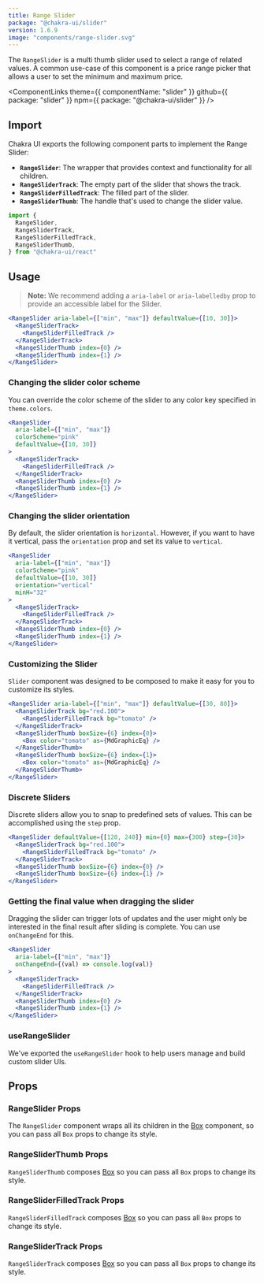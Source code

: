 ```yaml
---
title: Range Slider
package: "@chakra-ui/slider"
version: 1.6.9
image: "components/range-slider.svg"
---
```


The `RangeSlider` is a multi thumb slider used to select a range of related
values. A common use-case of this component is a price range picker that allows
a user to set the minimum and maximum price.

<ComponentLinks
  theme={{ componentName: "slider" }}
  github={{ package: "slider" }}
  npm={{ package: "@chakra-ui/slider" }}
/>

<carbon-ad></carbon-ad>

## Import

Chakra UI exports the following component parts to implement the Range Slider:

- **`RangeSlider`**: The wrapper that provides context and functionality for all
  children.
- **`RangeSliderTrack`**: The empty part of the slider that shows the track.
- **`RangeSliderFilledTrack`**: The filled part of the slider.
- **`RangeSliderThumb`**: The handle that's used to change the slider value.

```js
import {
  RangeSlider,
  RangeSliderTrack,
  RangeSliderFilledTrack,
  RangeSliderThumb,
} from "@chakra-ui/react"
```

## Usage

> **Note:** We recommend adding a `aria-label` or `aria-labelledby` prop to
> provide an accessible label for the Slider.

```jsx
<RangeSlider aria-label={["min", "max"]} defaultValue={[10, 30]}>
  <RangeSliderTrack>
    <RangeSliderFilledTrack />
  </RangeSliderTrack>
  <RangeSliderThumb index={0} />
  <RangeSliderThumb index={1} />
</RangeSlider>
```

### Changing the slider color scheme

You can override the color scheme of the slider to any color key specified in
`theme.colors`.

```jsx
<RangeSlider
  aria-label={["min", "max"]}
  colorScheme="pink"
  defaultValue={[10, 30]}
>
  <RangeSliderTrack>
    <RangeSliderFilledTrack />
  </RangeSliderTrack>
  <RangeSliderThumb index={0} />
  <RangeSliderThumb index={1} />
</RangeSlider>
```

### Changing the slider orientation

By default, the slider orientation is `horizontal`. However, if you want to have
it vertical, pass the `orientation` prop and set its value to `vertical`.

```jsx
<RangeSlider
  aria-label={["min", "max"]}
  colorScheme="pink"
  defaultValue={[10, 30]}
  orientation="vertical"
  minH="32"
>
  <RangeSliderTrack>
    <RangeSliderFilledTrack />
  </RangeSliderTrack>
  <RangeSliderThumb index={0} />
  <RangeSliderThumb index={1} />
</RangeSlider>
```

### Customizing the Slider

`Slider` component was designed to be composed to make it easy for you to
customize its styles.

```jsx
<RangeSlider aria-label={["min", "max"]} defaultValue={[30, 80]}>
  <RangeSliderTrack bg="red.100">
    <RangeSliderFilledTrack bg="tomato" />
  </RangeSliderTrack>
  <RangeSliderThumb boxSize={6} index={0}>
    <Box color="tomato" as={MdGraphicEq} />
  </RangeSliderThumb>
  <RangeSliderThumb boxSize={6} index={1}>
    <Box color="tomato" as={MdGraphicEq} />
  </RangeSliderThumb>
</RangeSlider>
```

### Discrete Sliders

Discrete sliders allow you to snap to predefined sets of values. This can be
accomplished using the `step` prop.

```jsx
<RangeSlider defaultValue={[120, 240]} min={0} max={300} step={30}>
  <RangeSliderTrack bg="red.100">
    <RangeSliderFilledTrack bg="tomato" />
  </RangeSliderTrack>
  <RangeSliderThumb boxSize={6} index={0} />
  <RangeSliderThumb boxSize={6} index={1} />
</RangeSlider>
```

### Getting the final value when dragging the slider

Dragging the slider can trigger lots of updates and the user might only be
interested in the final result after sliding is complete. You can use
`onChangeEnd` for this.

```jsx live=false
<RangeSlider
  aria-label={["min", "max"]}
  onChangeEnd={(val) => console.log(val)}
>
  <RangeSliderTrack>
    <RangeSliderFilledTrack />
  </RangeSliderTrack>
  <RangeSliderThumb index={0} />
  <RangeSliderThumb index={1} />
</RangeSlider>
```

### useRangeSlider

We've exported the `useRangeSlider` hook to help users manage and build custom
slider UIs.

## Props

### RangeSlider Props

The `RangeSlider` component wraps all its children in the
[Box](/docs/layout/box) component, so you can pass all `Box` props to change its
style.

<PropsTable of="RangeSlider" />

### RangeSliderThumb Props

`RangeSliderThumb` composes [Box](/docs/layout/box) so you can pass all `Box`
props to change its style.

### RangeSliderFilledTrack Props

`RangeSliderFilledTrack` composes [Box](/docs/layout/box) so you can pass all
`Box` props to change its style.

### RangeSliderTrack Props

`RangeSliderTrack` composes [Box](/docs/layout/box) so you can pass all `Box`
props to change its style.
